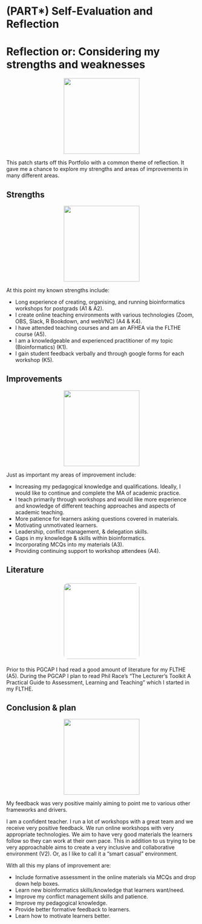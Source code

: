 # (PART\*) Self-Evaluation and Reflection {-}

# Reflection or: Considering my strengths and weaknesses

<center>
![](figures/reflection.png){style="width:200px"}
</center>

This patch starts off this Portfolio with a common theme of reflection. It gave me a chance to explore my strengths and areas of improvements in many different areas.

## Strengths

<center>
![](figures/strength.png){style="width:200px"}
</center>

At this point my known strengths include:

- Long experience of creating, organising, and running bioinformatics workshops for postgrads (A1 & A2).
- I create online teaching environments with various technologies (Zoom, OBS, Slack, R Bookdown, and webVNC) (A4 & K4).
- I have attended teaching courses and am an AFHEA via the FLTHE course (A5).
- I am a knowledgeable and experienced practitioner of my topic (Bioinformatics) (K1).
- I gain student feedback verbally and through google forms for each workshop (K5).

## Improvements

<center>
![](figures/hammer.png){style="width:200px"}
</center>

Just as important my areas of improvement include:

- Increasing my pedagogical knowledge and qualifications. Ideally, I would like to continue and complete the MA of academic practice.
- I teach primarily through workshops and would like more experience and knowledge of different teaching approaches and aspects of academic teaching.
- More patience for learners asking questions covered in materials.
- Motivating unmotivated learners.
- Leadership, conflict management, & delegation skills.
- Gaps in my knowledge & skills within bioinformatics.
- Incorporating MCQs into my materials (A3).
- Providing continuing support to workshop attendees (A4).

## Literature

<center>
![](figures/literature-1.png){style="width:200px; background: white; border-radius:15px; border: 5px white solid"}
</center>

Prior to this PGCAP I had read a good amount of literature for my FLTHE (A5). During the PGCAP I plan to read Phil Race's "The Lecturer's Toolkit A Practical Guide to Assessment, Learning and Teaching" which I started in my FLTHE.

## Conclusion & plan

<center>
![](figures/plan.png){style="width:200px"}
</center>

My feedback was very positive mainly aiming to point me to various other frameworks and drivers.

I am a confident teacher. I run a lot of workshops with a great team and we receive very positive feedback. We run online workshops with very appropriate technologies. We aim to have very good materials the learners follow so they can work at their own pace. This in addition to us trying to be very approachable aims to create a very inclusive and collaborative environment (V2). Or, as I like to call it a "smart casual" environment.

With all this my plans of improvement are:

- Include formative assessment in the online materials via MCQs and drop down help boxes.
- Learn new bioinformatics skills/knowledge that learners want/need.
- Improve my conflict management skills and patience.
- Improve my pedagogical knowledge.
- Provide better formative feedback to learners.
- Learn how to motivate learners better.